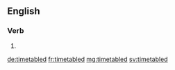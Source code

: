 ==English==

===Verb===
{{head|en}}

# {{en-past of|timetable}}

[[de:timetabled]]
[[fr:timetabled]]
[[mg:timetabled]]
[[sv:timetabled]]